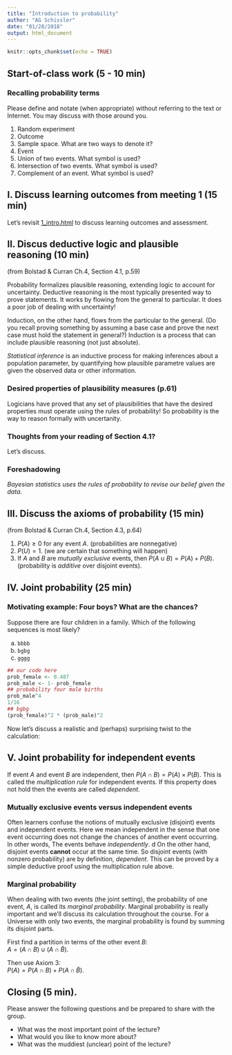 ```yaml
---
title: "Introduction to probability"
author: "AG Schissler"
date: "01/28/2018"
output: html_document
---
```


```r
knitr::opts_chunk$set(echo = TRUE)
```

## Start-of-class work (5 - 10 min)

### Recalling probability terms

Please define and notate (when appropriate) without referring to the text or Internet. You may discuss with those around you.

1. Random experiment
2. Outcome
3. Sample space. What are two ways to denote it?
4. Event
5. Union of two events. What symbol is used?
6. Intersection of two events. What symbol is used?
7. Complement of an event. What symbol is used?

## I. Discuss learning outcomes from meeting 1 (15 min)

Let's revisit [1_intro.html](http://www.grantschissler.com/teaching/SP19/STAT429/1_intro.html) to discuss learning outcomes and assessment.

## II. Discus deductive logic and plausible reasoning (10 min)

(from Bolstad & Curran Ch.4, Section 4.1, p.59)

Probability formalizes plausible reasoning, extending logic to account for uncertainty. Deductive reasoning is the most typically presented way to prove statements. It works by flowing from the general to particular. It does a poor job of dealing with uncertainty! 

Induction, on the other hand, flows from the particular to the general. (Do you recall proving something by assuming a base case and prove the next case must hold the statement in general?) Induction is a process that can include plausible reasoning (not just absolute). 

_Statistical inference_ is an inductive process for making inferences about a population parameter, by quantifying how plausible parametre values are given the observed data or other information.

### Desired properties of plausibility measures (p.61)

<Doc cam>

Logicians have proved that any set of plausibilities that have the desired properties must operate using the rules of probability! So probability is the way to reason formally with uncertanity.

### Thoughts from your reading of Section 4.1?

Let's discuss.

### Foreshadowing

_Bayesian statistics uses the rules of probability to revise our belief given the data_.

## III. Discuss the axioms of probability (15 min)

(from Bolstad & Curran Ch.4, Section 4.3, p.64)

1. $P(A) \geq 0$ for any event $A$. (probabilities are nonnegative)
2. $P(U) = 1$. (we are certain that something will happen)
3. If $A$ and $B$ are _mutually exclusive_ events, then $P(A \cup B) = P(A) + P(B)$. (probability is _additive_ over disjoint events).

## IV. Joint probability (25 min)

### Motivating example: Four boys? What are the chances?

Suppose there are four children in a family. Which of the following sequences is most likely?

a. `bbbb`
b. `bgbg`
c. `gggg`

<Draw probablity tree on the board>

```r
## our code here
prob_female <- 0.487
prob_male <- 1- prob_female
## probability four male births
prob_male^4
1/16
## bgbg
(prob_female)^2 * (prob_male)^2

```

Now let's discuss a realistic and (perhaps) surprising twist to the calculation:

<Insert here>

## V. Joint probability for independent events

If event $A$ and event $B$ are independent, then $P(A \cap B) = P(A) \times P(B)$. This is called the _multiplication rule_ for independent events. If this property does not hold then the events are called _dependent_.

### Mutually exclusive events versus independent events

Often learners confuse the notions of mutually exclusive (disjoint) events and independent events. Here we mean independent in the sense that one event occurring does not change the chances of another event occurring. In other words, The events behave _independently_. 
d
On the other hand, disjoint events **cannot** occur at the same time. So disjoint events (with nonzero probability) are by definition, _dependent_. This can be proved by a simple deductive proof using the multiplication rule above.

### Marginal probability

When dealing with two events (the joint setting), the probability of one event, $A$, is called its _marginal probability_. Marginal probability is really important and we'll discuss its calculation throughout the course. For a Universe with only two events, the marginal probability is found by summing its disjoint parts.

First find a partition in terms of the other event $B$:  
$A = (A \cap B) \cup (A \cap \tilde{B})$.

Then use Axiom 3:  
$P(A) = P(A \cap B) + P(A \cap \tilde{B})$.

## Closing (5 min). 

Please answer the following questions and be prepared to share with the group.

- What was the most important point of the lecture?
- What would you like to know more about?
- What was the muddiest (unclear) point of the lecture?
